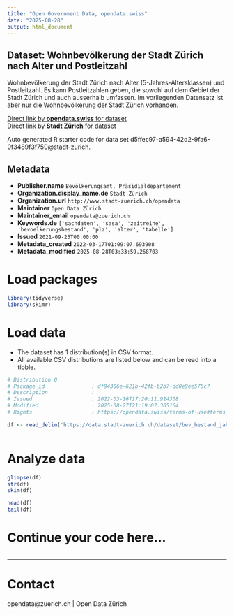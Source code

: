 ```yaml
---
title: "Open Government Data, opendata.swiss"
date: "2025-08-28"
output: html_document
---
```


## Dataset: Wohnbevölkerung der Stadt Zürich nach Alter und Postleitzahl


Wohnbevölkerung der Stadt Zürich nach Alter (5-Jahres-Altersklassen) und Postleitzahl. Es kann Postleitzahlen geben, die sowohl auf dem Gebiet der Stadt Zürich und auch ausserhalb umfassen. Im vorliegenden Datensatz ist aber nur die Wohnbevölkerung der Stadt Zürich vorhanden.


[Direct link by **opendata.swiss** for dataset](https://opendata.swiss/de/dataset/wohnbevolkerung-der-stadt-zurich-nach-alter-und-postleitzahl-seit-1993)<br>
[Direct link by **Stadt Zürich** for dataset](https://data.stadt-zuerich.ch/dataset/bev_bestand_jahr_alter_plz_od5270)

Auto generated R starter code for data set d5ffec97-a594-42d2-9fa6-0f3489f3f750@stadt-zurich.

## Metadata

- **Publisher.name** `Bevölkerungsamt, Präsidialdepartement`
- **Organization.display_name.de** `Stadt Zürich`
- **Organization.url** `http://www.stadt-zuerich.ch/opendata`
- **Maintainer** `Open Data Zürich`
- **Maintainer_email** `opendata@zuerich.ch`
- **Keywords.de** `['sachdaten', 'sasa', 'zeitreihe', 'bevoelkerungsbestand', 'plz', 'alter', 'tabelle']`
- **Issued** `2021-09-25T00:00:00`
- **Metadata_created** `2022-03-17T01:09:07.693908`
- **Metadata_modified** `2025-08-28T03:33:59.268703`


# Load packages

```r

library(tidyverse)
library(skimr)

```

# Load data

-   The dataset has 1 distribution(s) in CSV format.
-   All available CSV distributions are listed below and can be read into a tibble.

```r

# Distribution 0
# Package_id               : df94306e-621b-42fb-b2b7-dd0e9ee575c7
# Description              : 
# Issued                   : 2022-03-16T17:20:11.914308
# Modified                 : 2025-08-27T21:19:07.365164
# Rights                   : https://opendata.swiss/terms-of-use#terms_open

df <- read_delim('https://data.stadt-zuerich.ch/dataset/bev_bestand_jahr_alter_plz_od5270/download/BEV527OD5270.csv')



```

# Analyze data

```r

glimpse(df)
str(df)
skim(df)

head(df)
tail(df)

```

# Continue your code here...

```r

```

------------------------------------------------------------------------

# Contact

opendata@zuerich.ch | Open Data Zürich
